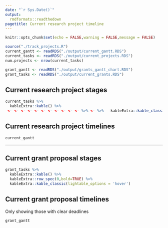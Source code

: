 ```yaml
---
date: "`r Sys.Date()`"
output: 
  rmdformats::readthedown
pagetitle: Current research project timeline
---
```


```r
knitr::opts_chunk$set(echo = FALSE,warning = FALSE,message = FALSE)
```

```r
source("./track_projects.R")
current_gantt <- readRDS("./output/current_gantt.RDS")
current_tasks <- readRDS("./output/current_projects.RDS")
num.projects <- nrow(current_tasks)

grant_gantt <- readRDS("./output/grants_gantt_chart.RDS")
grant_tasks <- readRDS("./output/current_grants.RDS")

```

## Current research project stages

```r
current_tasks %>% 
  kableExtra::kable() %>% 
 <- <- <- <- <- <- <- <- <- <- <- %>% <- %>%   kableExtra::kable_classic(lightable_options = 'hover') 
```

## Current research project timelines
```r

current_gantt
```

___

## Current grant proposal stages

```r
grant_tasks %>% 
  kableExtra::kable() %>% 
  kableExtra::row_spec(0,bold=TRUE) %>% 
  kableExtra::kable_classic(lightable_options = 'hover') 
```


## Current grant proposal timelines

Only showing those with clear deadlines

```r
grant_gantt
```

